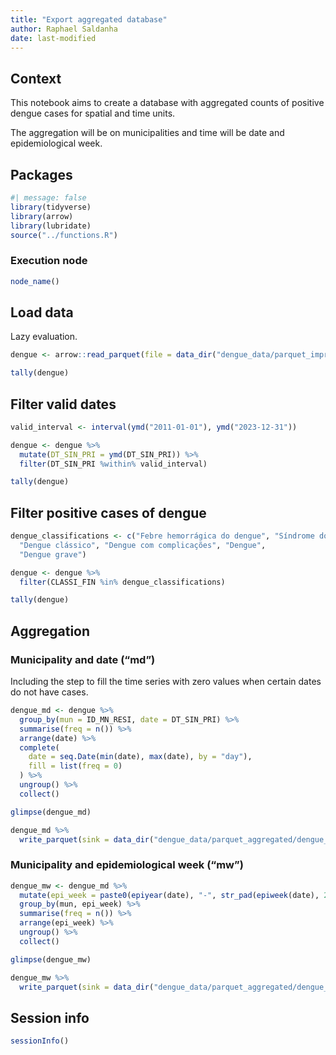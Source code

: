 ```yaml
---
title: "Export aggregated database"
author: Raphael Saldanha
date: last-modified
---
```


## Context

This notebook aims to create a database with aggregated counts of positive dengue cases for spatial and time units.

The aggregation will be on municipalities and time will be date and epidemiological week.

## Packages

```r
#| message: false
library(tidyverse)
library(arrow)
library(lubridate)
source("../functions.R")
```

### Execution node

```r
node_name()
```

## Load data

Lazy evaluation.

```r
dengue <- arrow::read_parquet(file = data_dir("dengue_data/parquet_improved/dengue_improved.parquet"))

tally(dengue)
```

## Filter valid dates

```r
valid_interval <- interval(ymd("2011-01-01"), ymd("2023-12-31"))

dengue <- dengue %>%
  mutate(DT_SIN_PRI = ymd(DT_SIN_PRI)) %>%
  filter(DT_SIN_PRI %within% valid_interval)

tally(dengue)
```

## Filter positive cases of dengue

```r
dengue_classifications <- c("Febre hemorrágica do dengue", "Síndrome do choque do dengue", "Dengue com sinais de alarme",
  "Dengue clássico", "Dengue com complicações", "Dengue",
  "Dengue grave")
```

```r
dengue <- dengue %>%
  filter(CLASSI_FIN %in% dengue_classifications)

tally(dengue)
```

## Aggregation

### Municipality and date ("md")

Including the step to fill the time series with zero values when certain dates do not have cases.

```r
dengue_md <- dengue %>%
  group_by(mun = ID_MN_RESI, date = DT_SIN_PRI) %>%
  summarise(freq = n()) %>%
  arrange(date) %>%
  complete(
    date = seq.Date(min(date), max(date), by = "day"),
    fill = list(freq = 0)
  ) %>%
  ungroup() %>%
  collect()
```

```r
glimpse(dengue_md)
```

```r
dengue_md %>%
  write_parquet(sink = data_dir("dengue_data/parquet_aggregated/dengue_md.parquet"))
```

### Municipality and epidemiological week ("mw")

```r
dengue_mw <- dengue_md %>%
  mutate(epi_week = paste0(epiyear(date), "-", str_pad(epiweek(date), 2, pad = "0"))) %>%
  group_by(mun, epi_week) %>%
  summarise(freq = n()) %>%
  arrange(epi_week) %>%
  ungroup() %>%
  collect()
```

```r
glimpse(dengue_mw)
```

```r
dengue_mw %>%
  write_parquet(sink = data_dir("dengue_data/parquet_aggregated/dengue_mw.parquet"))
```

## Session info

```r
sessionInfo()
```
